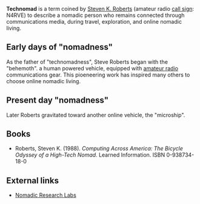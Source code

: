 {{vfd}}

{{cleanup}}

'''Technomad''' is a term coined by [[Steven K. Roberts]] (amateur radio [[Callsign (radio)|call sign]]: N4RVE) to describe a nomadic person who remains connected through communications media, during travel, exploration, and online nomadic living.

==Early days of "nomadness"==
As the father of "technomadness", Steve Roberts began with the "behemoth". a human powered vehicle, equipped with [[amateur radio]] communications gear.  This pioeneering work has inspired many others to choose online nomadic living.

==Present day "nomadness"==
Later Roberts gravitated toward another online vehicle, the "microship".

==Books==
*Roberts, Steven K. (1988). ''Computing Across America: The Bicycle Odyssey of a High-Tech Nomad''. Learned Information. ISBN 0-938734-18-0

==External links==
*[http://microship.com Nomadic Research Labs]

{{stub}}